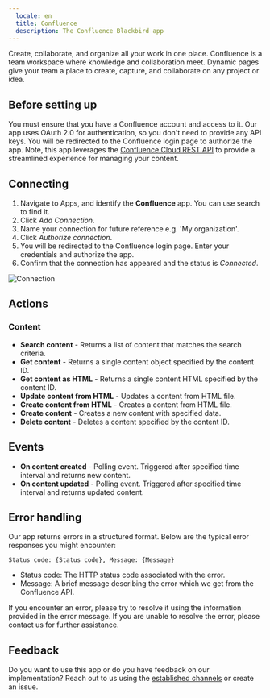 ```yaml
---
  locale: en
  title: Confluence
  description: The Confluence Blackbird app
---
```


<LinkCard title="View on Github" target="_blank" href="https://github.com/bb-io/Confluence" icon="github" />

Create, collaborate, and organize all your work in one place. Confluence is a team workspace where knowledge and collaboration meet. Dynamic pages give your team a place to create, capture, and collaborate on any project or idea.

## Before setting up

You must ensure that you have a Confluence account and access to it. Our app uses OAuth 2.0 for authentication, so you don't need to provide any API keys. You will be redirected to the Confluence login page to authorize the app. Note, this app leverages the [Confluence Cloud REST API](https://developer.atlassian.com/cloud/confluence/rest/v1/intro/#about) to provide a streamlined experience for managing your content.

## Connecting

1. Navigate to Apps, and identify the **Confluence** app. You can use search to find it.
2. Click _Add Connection_.
3. Name your connection for future reference e.g. 'My organization'.
4. Click _Authorize connection_.
5. You will be redirected to the Confluence login page. Enter your credentials and authorize the app.
6. Confirm that the connection has appeared and the status is _Connected_.

![Connection](https://raw.githubusercontent.com/bb-io/Confluence/main/image/README/connection.png)

## Actions

### Content

- **Search content** - Returns a list of content that matches the search criteria.
- **Get content** - Returns a single content object specified by the content ID.
- **Get content as HTML** - Returns a single content HTML specified by the content ID.
- **Update content from HTML** - Updates a content from HTML file.
- **Create content from HTML** - Creates a content from HTML file.
- **Create content** - Creates a new content with specified data.
- **Delete content** - Deletes a content specified by the content ID.

## Events

- **On content created** - Polling event. Triggered after specified time interval and returns new content.
- **On content updated** - Polling event. Triggered after specified time interval and returns updated content.

## Error handling

Our app returns errors in a structured format. Below are the typical error responses you might encounter:

`Status code: {Status code}, Message: {Message}`

- Status code: The HTTP status code associated with the error.
- Message: A brief message describing the error which we get from the Confluence API.

If you encounter an error, please try to resolve it using the information provided in the error message. If you are unable to resolve the error, please contact us for further assistance.

## Feedback

Do you want to use this app or do you have feedback on our implementation? Reach out to us using the [established channels](https://www.blackbird.io/) or create an issue.

